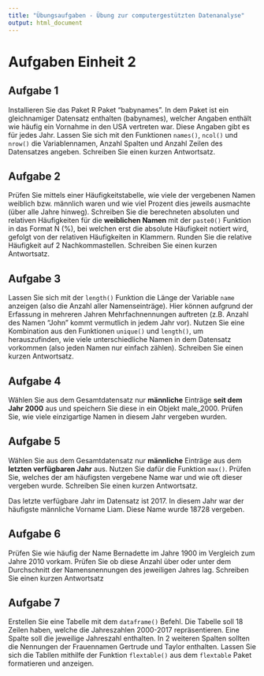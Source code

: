 ```yaml
---
title: "Übungsaufgaben - Übung zur computergestützten Datenanalyse"
output: html_document
---
```


# Aufgaben Einheit 2

## Aufgabe 1

Installieren Sie das Paket R Paket "babynames". In dem Paket ist ein gleichnamiger Datensatz enthalten (babynames), welcher Angaben enthält wie häufig ein Vornahme in den USA vertreten war. Diese Angaben gibt es für jedes Jahr. Lassen Sie sich mit den Funktionen `names()`, `ncol()` und `nrow()` die Variablennamen, Anzahl Spalten und Anzahl Zeilen des Datensatzes angeben. Schreiben Sie einen kurzen Antwortsatz.

## Aufgabe 2

Prüfen Sie mittels einer Häufigkeitstabelle, wie viele der vergebenen Namen weiblich bzw. männlich waren und wie viel Prozent dies jeweils ausmachte (über alle Jahre hinweg). Schreiben Sie die berechneten absoluten und relativen Häufigkeiten für die **weiblichen Namen** mit der `paste0()` Funktion in das Format N (%), bei welchen erst die absolute Häufigkeit notiert wird, gefolgt von der relativen Häufigkeiten in Klammern. Runden Sie die relative Häufigkeit auf 2 Nachkommastellen. Schreiben Sie einen kurzen Antwortsatz.

## Aufgabe 3

Lassen Sie sich mit der `length()` Funktion die Länge der Variable `name` anzeigen (also die Anzahl aller Namenseinträge). Hier können aufgrund der Erfassung in mehreren Jahren Mehrfachnennungen auftreten (z.B. Anzahl des Namen "John" kommt vermutlich in jedem Jahr vor). 
Nutzen Sie eine Kombination aus den Funktionen `unique()` und `length()`, um herauszufinden, wie viele unterschiedliche Namen in dem Datensatz vorkommen (also jeden Namen nur einfach zählen). Schreiben Sie einen kurzen Antwortsatz.

## Aufgabe 4

Wählen Sie aus dem Gesamtdatensatz nur **männliche** Einträge **seit dem Jahr 2000** aus und speichern Sie diese in ein Objekt male_2000. Prüfen Sie, wie viele einzigartige Namen in diesem Jahr vergeben wurden.

## Aufgabe 5

Wählen Sie aus dem Gesamtdatensatz nur **männliche** Einträge aus dem **letzten verfügbaren Jahr** aus. Nutzen Sie dafür die Funktion `max()`. Prüfen Sie, welches der am häufigsten vergebene Name war und wie oft dieser vergeben wurde. Schreiben Sie einen kurzen Antwortsatz.

Das letzte verfügbare Jahr im Datensatz ist 2017. In diesem Jahr war der häufigste männliche Vorname Liam. Diese Name wurde 18728 vergeben.

## Aufgabe 6

Prüfen Sie wie häufig der Name Bernadette im Jahre 1900 im Vergleich zum Jahre 2010 vorkam. Prüfen Sie ob diese Anzahl über oder unter dem Durchschnitt der Namensnennungen des jeweiligen Jahres lag. Schreiben Sie einen kurzen Antwortsatz

## Aufgabe 7

Erstellen Sie eine Tabelle mit dem `dataframe()` Befehl. Die Tabelle soll 18 Zeilen haben, welche die Jahreszahlen 2000-2017 repräsentieren. Eine Spalte soll die jeweilige Jahreszahl enthalten. In 2 weiteren Spalten sollten die Nennungen der Frauennamen Gertrude und Taylor enthalten. Lassen Sie sich die Tabllen mithilfe der Funktion `flextable()` aus dem `flextable` Paket formatieren und anzeigen.






